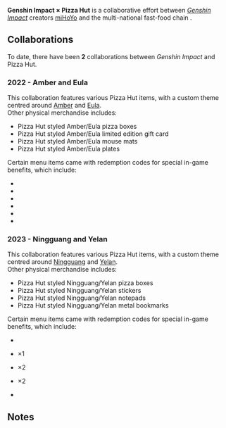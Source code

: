 {{Event Infobox
|title      = Genshin Impact × Pizza Hut
|type       = Collaboration
|image      = <gallery>
Collaboration Genshin Impact x Pizza Hut 01.png|Promotional Artwork 2022
Collaboration Genshin Impact x Pizza Hut 02.png|Promotional Artwork 2023
</gallery>
|country    = China
}}
'''Genshin Impact × Pizza Hut''' is a collaborative effort between ''[[Genshin Impact]]'' creators [[miHoYo]] and the multi-national fast-food chain {{w|Pizza Hut}}.<br/>

==Collaborations==
To date, there have been '''2''' collaborations between ''Genshin Impact'' and Pizza Hut.

===2022 - Amber and Eula===
This collaboration features various Pizza Hut items, with a custom theme centred around [[Amber]] and [[Eula]].<br/>
Other physical merchandise includes:
* Pizza Hut styled Amber/Eula pizza boxes
* Pizza Hut styled Amber/Eula limited edition gift card
* Pizza Hut styled Amber/Eula mouse mats
* Pizza Hut styled Amber/Eula plates

Certain menu items came with redemption codes for special in-game benefits, which include:
* {{Item|"Bubbly Kamera"}}
* {{Item|"Master Chef's Summertime Banquet"}}
* {{Item|Meat Lovers' Mushroom Pizza|x=2}}
* {{Item|Sunset Berry Tea|x=2}}
* {{Item|Milky Mushroom Crisp Tower|x=2}}
* {{Item|Mora|x=50,000}}

===2023 - Ningguang and Yelan===
This collaboration features various Pizza Hut items, with a custom theme centred around [[Ningguang]] and [[Yelan]].<br/>
Other physical merchandise includes:
* Pizza Hut styled Ningguang/Yelan pizza boxes
* Pizza Hut styled Ningguang/Yelan stickers
* Pizza Hut styled Ningguang/Yelan notepads
* Pizza Hut styled Ningguang/Yelan metal bookmarks

Certain menu items came with redemption codes for special in-game benefits, which include:
* {{Item|Wings of the Starlit Feast}}
* {{Item|Million Flavors Savored}} &times;1
* {{Item|Super Magnificent Pizza}} &times;2
* {{Item|Minty Fruit Tea}} &times;2
* {{Item|Mora|x=50,000}}

==Notes==
{{Reflist|note=1}}
